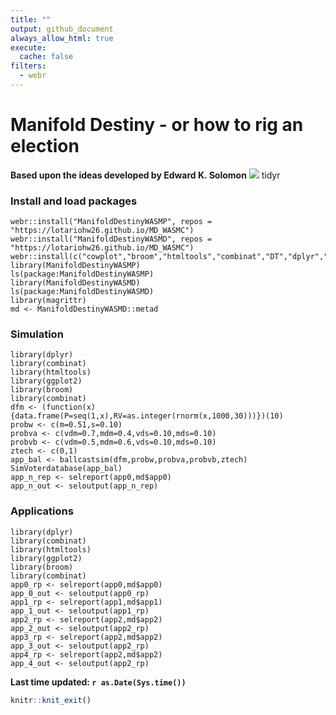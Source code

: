 ```yaml
---
title: ""
output: github_document
always_allow_html: true
execute: 
  cache: false
filters:
  - webr
---
```


# Manifold Destiny - or how to rig an election
**Based upon the ideas developed by Edward K. Solomon**
![](pngs/md.png)
tidyr

### Install and load packages
```webr-r
webr::install("ManifoldDestinyWASMP", repos = "https://lotariohw26.github.io/MD_WASMC")
webr::install("ManifoldDestinyWASMD", repos = "https://lotariohw26.github.io/MD_WASMC")
webr::install(c("cowplot","broom","htmltools","combinat","DT","dplyr","purrr","magrittr","data.table","tidyr","plotly"))
library(ManifoldDestinyWASMP)
ls(package:ManifoldDestinyWASMP)
library(ManifoldDestinyWASMD)
ls(package:ManifoldDestinyWASMD)
library(magrittr)
md <- ManifoldDestinyWASMD::metad
```

### Simulation
```webr-r
library(dplyr)
library(combinat)
library(htmltools)
library(ggplot2)
library(broom)
library(combinat)
dfm <- (function(x){data.frame(P=seq(1,x),RV=as.integer(rnorm(x,1000,30)))})(10)
probw <- c(m=0.51,s=0.10)
probva <- c(vdm=0.7,mdm=0.4,vds=0.10,mds=0.10)
probvb <- c(vdm=0.5,mdm=0.6,vds=0.10,mds=0.10)
ztech <- c(0,1)	
app_bal <- ballcastsim(dfm,probw,probva,probvb,ztech)
SimVoterdatabase(app_bal)
app_n_rep <- selreport(app0,md$app0)
app_n_out <- seloutput(app_n_rep)
```

### Applications
```webr-r
library(dplyr)
library(combinat)
library(htmltools)
library(ggplot2)
library(broom)
library(combinat)
app0_rp <- selreport(app0,md$app0)
app_0_out <- seloutput(app0_rp)
app1_rp <- selreport(app1,md$app1)
app_1_out <- seloutput(app1_rp)
app2_rp <- selreport(app2,md$app2)
app_2_out <- seloutput(app2_rp)
app3_rp <- selreport(app2,md$app2)
app_3_out <- seloutput(app2_rp)
app4_rp <- selreport(app2,md$app2)
app_4_out <- seloutput(app2_rp)
```

**Last time updated: `r as.Date(Sys.time())`**

```r
knitr::knit_exit()
```

